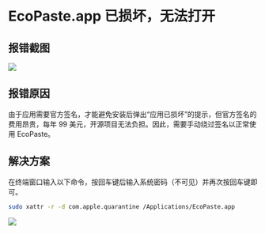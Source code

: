 # EcoPaste.app 已损坏，无法打开

## 报错截图

<Image src="/problem/macos/damage/error-light.png" />

## 报错原因

由于应用需要官方签名，才能避免安装后弹出“应用已损坏”的提示，但官方签名的费用昂贵，每年 99 美元，开源项目无法负担。因此，需要手动绕过签名以正常使用 EcoPaste。

## 解决方案

在终端窗口输入以下命令，按回车键后输入系统密码（不可见）并再次按回车键即可。

```bash
sudo xattr -r -d com.apple.quarantine /Applications/EcoPaste.app
```

<Image src="/problem/macos/damage/solve-light.png" />
